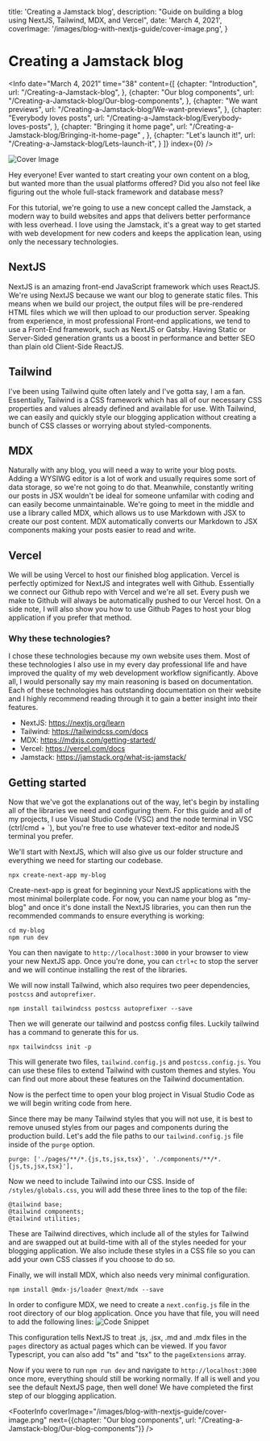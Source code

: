 

  title: 'Creating a Jamstack blog',
  description: "Guide on building a blog using NextJS, Tailwind, MDX, and Vercel",
  date: 'March 4, 2021',
  coverImage: '/images/blog-with-nextjs-guide/cover-image.png',
}


# Creating a Jamstack blog

<Info 
  date="March 4, 2021" 
  time="38" 
  content={[
    {chapter: "Introduction",
      url: "/Creating-a-Jamstack-blog",
    },
    {chapter: "Our blog components",
      url: "/Creating-a-Jamstack-blog/Our-blog-components",
    },
    {chapter: "We want previews", 
      url: "/Creating-a-Jamstack-blog/We-want-previews",
    },
    {chapter: "Everybody loves posts", 
      url: "/Creating-a-Jamstack-blog/Everybody-loves-posts",
    },
    {chapter: "Bringing it home page",
      url: "/Creating-a-Jamstack-blog/Bringing-it-home-page" ,
    },
    {chapter: "Let's launch it!", 
      url: "/Creating-a-Jamstack-blog/Lets-launch-it",
    }
  ]}
  index={0}
/>

<ScrollToTop />

![Cover Image](/images/blog-with-nextjs-guide/cover-image-large.png)

Hey everyone! Ever wanted to start creating your own content on a blog, but wanted more than the usual platforms offered? Did you also not feel like figuring out the whole full-stack framework and database mess?

For this tutorial, we're going to use a new concept called the Jamstack, a modern way to build websites and apps that delivers better performance with less overhead. I love using the Jamstack, it's a great way to get started with web development for new coders and keeps the application lean, using only the necessary technologies.

<DemoAndSource demo="https://jamstack-blog-git-main-technopathic.vercel.app/" source="https://github.com/Technopathic/jamstack-blog" />

<Divider />

## NextJS
NextJS is an amazing front-end JavaScript framework which uses ReactJS. We're using NextJS because we want our blog to generate static files. This means when we build our project, the output files will be pre-rendered HTML files which we will then upload to our production server. Speaking from experience, in most professional Front-end applications, we tend to use a Front-End framework, such as NextJS or Gatsby. Having Static or Server-Sided generation grants us a boost in performance and better SEO than plain old Client-Side ReactJS. 

## Tailwind
I've been using Tailwind quite often lately and I've gotta say, I am a fan. Essentially, Tailwind is a CSS framework which has all of our necessary CSS properties and values already defined and available for use. With Tailwind, we can easily and quickly style our blogging application without creating a bunch of CSS classes or worrying about styled-components.

## MDX
Naturally with any blog, you will need a way to write your blog posts. Adding a WYSIWG editor is a lot of work and usually requires some sort of data storage, so we're not going to do that. Meanwhile, constantly writing our posts in JSX wouldn't be ideal for someone unfamilar with coding and can easily become unmaintainable. We're going to meet in the middle and use a library called MDX, which allows us to use Markdown with JSX to create our post content. MDX automatically converts our Markdown to JSX components making your posts easier to read and write. 

## Vercel
We will be using Vercel to host our finished blog application. Vercel is perfectly optimized for NextJS and integrates well with Github. Essentially we connect our Github repo with Vercel and we're all set. Every push we make to Github will always be automatically pushed to our Vercel host. On a side note, I will also show you how to use Github Pages to host your blog application if you prefer that method. 

### Why these technologies?
I chose these technologies because my own website uses them. Most of these technologies I also use in my every day professional life and have improved the quality of my web development workflow significantly. Above all, I would personally say my main reasoning is based on documentation. Each of these technologies has outstanding documentation on their website and I highly recommend reading through it to gain a better insight into their features.

* NextJS: https://nextjs.org/learn
* Tailwind: https://tailwindcss.com/docs
* MDX: https://mdxjs.com/getting-started/
* Vercel: https://vercel.com/docs
* Jamstack: https://jamstack.org/what-is-jamstack/

<Divider />

## Getting started
Now that we've got the explanations out of the way, let's begin by installing all of the libraries we need and configuring them. For this guide and all of my projects, I use Visual Studio Code (VSC) and the node terminal in VSC (ctrl/cmd + `), but you're free to use whatever text-editor and nodeJS terminal you prefer. 

We'll start with NextJS, which will also give us our folder structure and everything we need for starting our codebase.
```
npx create-next-app my-blog
```

Create-next-app is great for beginning your NextJS applications with the most minimal boilerplate code. For now, you can name your blog as "my-blog" and once it's done install the NextJS libraries, you can then run the recommended commands to ensure everything is working:
```
cd my-blog
npm run dev
``` 
You can then navigate to `http://localhost:3000` in your browser to view your new NextJS app. 
Once you're done, you can `ctrl+c` to stop the server and we will continue installing the rest of the libraries. 

We will now install Tailwind, which also requires two peer dependencies, `postcss` and `autoprefixer`.
```
npm install tailwindcss postcss autoprefixer --save
```

Then we will generate our tailwind and postcss config files. Luckily tailwind has a command to generate this for us. 
```
npx tailwindcss init -p
```

This will generate two files, `tailwind.config.js` and `postcss.config.js`. You can use these files to extend Tailwind with custom themes and styles. You can find out more about these features on the Tailwind documentation.

Now is the perfect time to open your blog project in Visual Studio Code as we will begin writing code from here.

Since there may be many Tailwind styles that you will not use, it is best to remove unused styles from our pages and components during the production build. Let's add the file paths to our `tailwind.config.js` file inside of the `purge` option. 

```
purge: ['./pages/**/*.{js,ts,jsx,tsx}', './components/**/*.{js,ts,jsx,tsx}'],
```

Now we need to include Tailwind into our CSS. Inside of `/styles/globals.css`, you will add these three lines to the top of the file:
```
@tailwind base;
@tailwind components;
@tailwind utilities;
```

These are Tailwind directives, which include all of the styles for Tailwind and are swapped out at build-time with all of the styles needed for your blogging application. 
We also include these styles in a CSS file so you can add your own CSS classes if you choose to do so. 

Finally, we will install MDX, which also needs very minimal configuration.
```
npm install @mdx-js/loader @next/mdx --save
```

In order to configure MDX, we need to create a `next.config.js` file in the root directory of our blog application. Once you have that file, you will need to add the following lines:
![Code Snippet](/images/blog-with-nextjs-guide/0.svg)

<Show label="Code" content={0} data={data}/>

This configuration tells NextJS to treat .js, .jsx, .md and .mdx files in the `pages` directory as actual pages which can be viewed. If you favor Typescript, you can also add "ts" and "tsx" to the `pageExtensions` array. 

Now if you were to run `npm run dev` and navigate to `http://localhost:3000` once more, everything should still be working normally. If all is well and you see the default NextJS page, then well done! We have completed the first step of our blogging application. 

<FooterInfo 
  coverImage="/images/blog-with-nextjs-guide/cover-image.png" 
  next={{chapter: "Our blog components", url: "/Creating-a-Jamstack-blog/Our-blog-components"}} 
/>